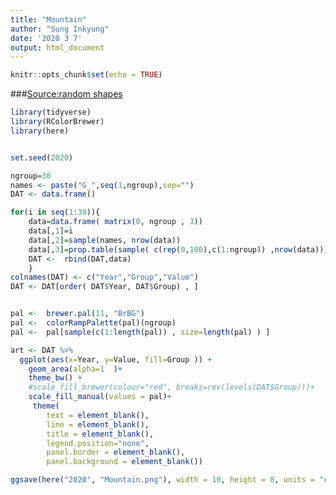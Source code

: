 ```yaml
---
title: "Mountain"
author: "Sung Inkyung"
date: '2020 3 7'
output: html_document
---
```


```r
knitr::opts_chunk$set(echo = TRUE)
```
###[Source:random shapes](https://www.r-graph-gallery.com/137-spring-shapes-data-art.html)
```r
library(tidyverse)
library(RColorBrewer)
library(here)


set.seed(2020)

ngroup=30
names <- paste("G_",seq(1,ngroup),sep="")
DAT <- data.frame()

for(i in seq(1:30)){
    data=data.frame( matrix(0, ngroup , 3))
    data[,1]=i
    data[,2]=sample(names, nrow(data))
    data[,3]=prop.table(sample( c(rep(0,100),c(1:ngroup)) ,nrow(data)))
    DAT <-  rbind(DAT,data)
    }
colnames(DAT) <- c("Year","Group","Value")
DAT <- DAT[order( DAT$Year, DAT$Group) , ]


pal <-  brewer.pal(11, "BrBG") 
pal <-  colorRampPalette(pal)(ngroup)
pal <-  pal[sample(c(1:length(pal)) , size=length(pal) ) ]

art <- DAT %>% 
  ggplot(aes(x=Year, y=Value, fill=Group )) + 
    geom_area(alpha=1  )+
    theme_bw() +
    #scale_fill_brewer(colour="red", breaks=rev(levels(DAT$Group)))+
    scale_fill_manual(values = pal)+
     theme(
        text = element_blank(),
        line = element_blank(),
        title = element_blank(),
        legend.position="none",
        panel.border = element_blank(),
        panel.background = element_blank())

ggsave(here("2020", "Mountain.png"), width = 10, height = 8, units = "cm")
```

